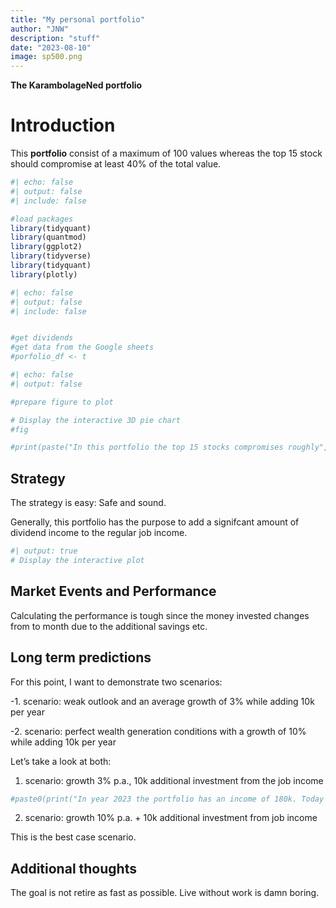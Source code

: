 ```yaml
---
title: "My personal portfolio"
author: "JNW"
description: "stuff"
date: "2023-08-10"
image: sp500.png
---
```


**The KarambolageNed portfolio**

# Introduction

This **portfolio** consist of a maximum of 100 values whereas the top 15 stock should compromise at least 40% of the total value.

```r
#| echo: false
#| output: false
#| include: false

#load packages
library(tidyquant)
library(quantmod)
library(ggplot2)
library(tidyverse)
library(tidyquant)
library(plotly)

```

```r
 
#| echo: false
#| output: false
#| include: false


#get dividends
#get data from the Google sheets 
#porfolio_df <- t

```

```r
#| echo: false
#| output: false

#prepare figure to plot

```

```r
# Display the interactive 3D pie chart
#fig

#print(paste("In this portfolio the top 15 stocks compromises roughly", as.character(round(sum(sp500_df_top10$weight[1:10]),3)*100), "%  of the market capitaliztation."))
```

## Strategy

The strategy is easy: Safe and sound.

Generally, this portfolio has the purpose to add a signifcant amount of dividend income to the regular job income.

```r
#| output: true
# Display the interactive plot

```

## Market Events and Performance

Calculating the performance is tough since the money invested changes from to month due to the additional savings etc.

## Long term predictions

For this point, I want to demonstrate two scenarios:

-1. scenario: weak outlook and an average growth of 3% while adding 10k per year

-2. scenario: perfect wealth generation conditions with a growth of 10% while adding 10k per year

Let's take a look at both:

1.  scenario: growth 3% p.a., 10k additional investment from the job income

```r
#paste0(print("In year 2023 the portfolio has an income of 180k. Today the value is", as.character(round(sum(x),3)), "k"))
```

2.  scenario: growth 10% p.a. + 10k additional investment from job income

This is the best case scenario.

## Additional thoughts

The goal is not retire as fast as possible. Live without work is damn boring.
